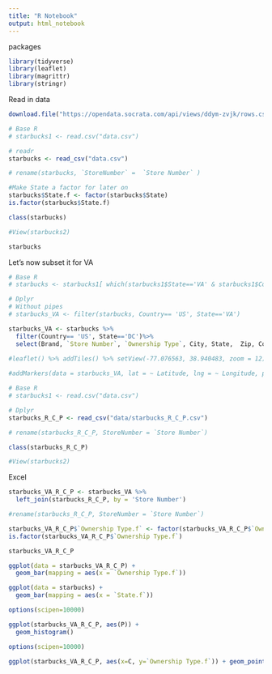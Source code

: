 ```yaml
---
title: "R Notebook"
output: html_notebook
---
```


packages
```r
library(tidyverse)
library(leaflet)
library(magrittr)
library(stringr)
```

Read in data
```r
download.file("https://opendata.socrata.com/api/views/ddym-zvjk/rows.csv?accessType=DOWNLOAD",destfile="data.csv",method="libcurl")

# Base R
# starbucks1 <- read.csv("data.csv")

# readr
starbucks <- read_csv("data.csv")

# rename(starbucks, `StoreNumber` =  `Store Number` )

#Make State a factor for later on
starbucks$State.f <- factor(starbucks$State)
is.factor(starbucks$State.f)

class(starbucks)

#View(starbucks2)

starbucks


```

Let's now subset it for VA
```r

# Base R
# starbucks <- starbucks1[ which(starbucks1$State=='VA' & starbucks1$Country== 'US'), ]

# Dplyr
# Without pipes
# starbucks_VA <- filter(starbucks, Country== 'US', State=='VA')

starbucks_VA <- starbucks %>%
  filter(Country== 'US', State=='DC')%>% 
  select(Brand, `Store Number`, `Ownership Type`, City,	State,	Zip, Country, Coordinates,	Latitude,	Longitude)

```

```r

#leaflet() %>% addTiles() %>% setView(-77.076563, 38.940483, zoom = 12) %>% 
              
#addMarkers(data = starbucks_VA, lat = ~ Latitude, lng = ~ Longitude, popup = starbucks_VA$Name)

```

```r
# Base R
# starbucks1 <- read.csv("data.csv")

# Dplyr
starbucks_R_C_P <- read_csv("data/starbucks_R_C_P.csv")

# rename(starbucks_R_C_P, StoreNumber = `Store Number`)

class(starbucks_R_C_P)

#View(starbucks2)

```
Excel
```r
starbucks_VA_R_C_P <- starbucks_VA %>%
  left_join(starbucks_R_C_P, by = 'Store Number')

#rename(starbucks_R_C_P, StoreNumber = `Store Number`)

starbucks_VA_R_C_P$`Ownership Type.f` <- factor(starbucks_VA_R_C_P$`Ownership Type`)
is.factor(starbucks_VA_R_C_P$`Ownership Type.f`)

starbucks_VA_R_C_P

```
```r
ggplot(data = starbucks_VA_R_C_P) +
  geom_bar(mapping = aes(x = `Ownership Type.f`))
```
```r

ggplot(data = starbucks) +
  geom_bar(mapping = aes(x = `State.f`))
```
```r

options(scipen=10000)

ggplot(starbucks_VA_R_C_P, aes(P)) + 
  geom_histogram()

```

```r

options(scipen=10000)

ggplot(starbucks_VA_R_C_P, aes(x=C, y=`Ownership Type.f`)) + geom_point()

```

